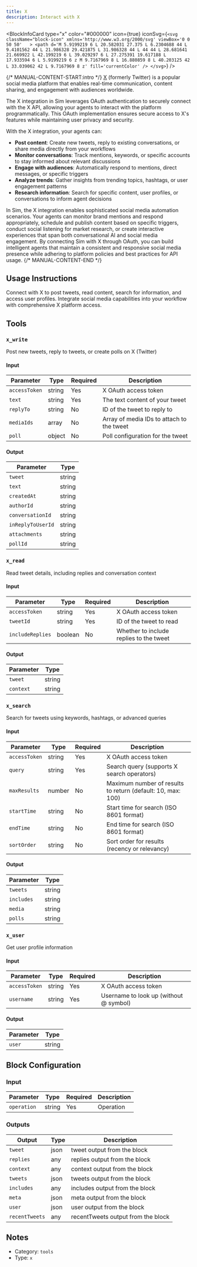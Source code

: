 ```yaml
---
title: X
description: Interact with X
---
```



<BlockInfoCard 
  type="x"
  color="#000000"
  icon={true}
  iconSvg={`<svg className="block-icon" xmlns='http://www.w3.org/2000/svg' viewBox='0 0 50 50'   >
      <path
        d='M 5.9199219 6 L 20.582031 27.375 L 6.2304688 44 L 9.4101562 44 L 21.986328 29.421875 L 31.986328 44 L 44 44 L 28.681641 21.669922 L 42.199219 6 L 39.029297 6 L 27.275391 19.617188 L 17.933594 6 L 5.9199219 6 z M 9.7167969 8 L 16.880859 8 L 40.203125 42 L 33.039062 42 L 9.7167969 8 z'
        fill='currentColor'
      />
    </svg>`}
/>

{/* MANUAL-CONTENT-START:intro */}
[X](https://x.com/) (formerly Twitter) is a popular social media platform that enables real-time communication, content sharing, and engagement with audiences worldwide.

The X integration in Sim leverages OAuth authentication to securely connect with the X API, allowing your agents to interact with the platform programmatically. This OAuth implementation ensures secure access to X's features while maintaining user privacy and security.

With the X integration, your agents can:

- **Post content**: Create new tweets, reply to existing conversations, or share media directly from your workflows
- **Monitor conversations**: Track mentions, keywords, or specific accounts to stay informed about relevant discussions
- **Engage with audiences**: Automatically respond to mentions, direct messages, or specific triggers
- **Analyze trends**: Gather insights from trending topics, hashtags, or user engagement patterns
- **Research information**: Search for specific content, user profiles, or conversations to inform agent decisions

In Sim, the X integration enables sophisticated social media automation scenarios. Your agents can monitor brand mentions and respond appropriately, schedule and publish content based on specific triggers, conduct social listening for market research, or create interactive experiences that span both conversational AI and social media engagement. By connecting Sim with X through OAuth, you can build intelligent agents that maintain a consistent and responsive social media presence while adhering to platform policies and best practices for API usage.
{/* MANUAL-CONTENT-END */}


## Usage Instructions

Connect with X to post tweets, read content, search for information, and access user profiles. Integrate social media capabilities into your workflow with comprehensive X platform access.



## Tools

### `x_write`

Post new tweets, reply to tweets, or create polls on X (Twitter)

#### Input

| Parameter | Type | Required | Description |
| --------- | ---- | -------- | ----------- |
| `accessToken` | string | Yes | X OAuth access token |
| `text` | string | Yes | The text content of your tweet |
| `replyTo` | string | No | ID of the tweet to reply to |
| `mediaIds` | array | No | Array of media IDs to attach to the tweet |
| `poll` | object | No | Poll configuration for the tweet |

#### Output

| Parameter | Type |
| --------- | ---- |
| `tweet` | string |
| `text` | string |
| `createdAt` | string |
| `authorId` | string |
| `conversationId` | string |
| `inReplyToUserId` | string |
| `attachments` | string |
| `pollId` | string |

### `x_read`

Read tweet details, including replies and conversation context

#### Input

| Parameter | Type | Required | Description |
| --------- | ---- | -------- | ----------- |
| `accessToken` | string | Yes | X OAuth access token |
| `tweetId` | string | Yes | ID of the tweet to read |
| `includeReplies` | boolean | No | Whether to include replies to the tweet |

#### Output

| Parameter | Type |
| --------- | ---- |
| `tweet` | string |
| `context` | string |

### `x_search`

Search for tweets using keywords, hashtags, or advanced queries

#### Input

| Parameter | Type | Required | Description |
| --------- | ---- | -------- | ----------- |
| `accessToken` | string | Yes | X OAuth access token |
| `query` | string | Yes | Search query \(supports X search operators\) |
| `maxResults` | number | No | Maximum number of results to return \(default: 10, max: 100\) |
| `startTime` | string | No | Start time for search \(ISO 8601 format\) |
| `endTime` | string | No | End time for search \(ISO 8601 format\) |
| `sortOrder` | string | No | Sort order for results \(recency or relevancy\) |

#### Output

| Parameter | Type |
| --------- | ---- |
| `tweets` | string |
| `includes` | string |
| `media` | string |
| `polls` | string |

### `x_user`

Get user profile information

#### Input

| Parameter | Type | Required | Description |
| --------- | ---- | -------- | ----------- |
| `accessToken` | string | Yes | X OAuth access token |
| `username` | string | Yes | Username to look up \(without @ symbol\) |

#### Output

| Parameter | Type |
| --------- | ---- |
| `user` | string |



## Block Configuration

### Input

| Parameter | Type | Required | Description | 
| --------- | ---- | -------- | ----------- | 
| `operation` | string | Yes | Operation |



### Outputs

| Output | Type | Description |
| ------ | ---- | ----------- |
| `tweet` | json | tweet output from the block |
| `replies` | any | replies output from the block |
| `context` | any | context output from the block |
| `tweets` | json | tweets output from the block |
| `includes` | any | includes output from the block |
| `meta` | json | meta output from the block |
| `user` | json | user output from the block |
| `recentTweets` | any | recentTweets output from the block |


## Notes

- Category: `tools`
- Type: `x`
